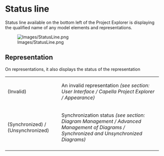 = Status line =

Status line available on the bottom left of the Project Explorer is displaying the qualified name of any model elements and representations.

[[Image:Images/StatusLine.png]]

== Representation ==

On representations, it also displays the status of the representation
{| border="1"
|-
| 	(Invalid)
| 		An invalid representation
''(see section: User Interface / Capella Project Explorer / Appearance)''
|-
| 	(Synchronized) / (Unsynchronized)
| 		Synchronization status 
''(see section: Diagram Management / Advanced Management of Diagrams / Synchronized and Unsynchronized Diagrams)''
|-

|}
